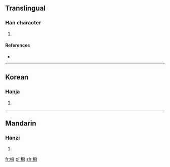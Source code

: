 ==Translingual==

===Han character===
{{Han char|rn=75|rad=木|as=12|sn=16|four=|canj=木月月手 (DBBQ)}}

# {{defn|Han|sort=木12}}

====References====
* {{Han ref|kx=0553.160|dkj=15540|dj=0942.030|hdz=21294.050|uh=6A53|ud=27219}}

----

==Korean==

===Hanja===
{{ko-hanja|hangeul=순|eumhun=|rv=sun|mr=sun|y=swun}}

# {{defn|lang=ko|sort=木12}}

----

==Mandarin==

===Hanzi===
{{cmn-hanzi|pin=[[shùn]] ([[shun4]])|wg=shun<sup>4</sup>}}

# {{defn|lang=cmn|sort=木12}}

[[fr:橓]]
[[pl:橓]]
[[zh:橓]]